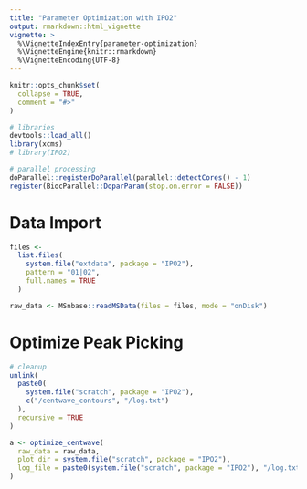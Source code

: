 ```yaml
---
title: "Parameter Optimization with IPO2"
output: rmarkdown::html_vignette
vignette: >
  %\VignetteIndexEntry{parameter-optimization}
  %\VignetteEngine{knitr::rmarkdown}
  %\VignetteEncoding{UTF-8}
---
```


```r
knitr::opts_chunk$set(
  collapse = TRUE,
  comment = "#>"
)
```

```r
# libraries
devtools::load_all()
library(xcms)
# library(IPO2)

# parallel processing
doParallel::registerDoParallel(parallel::detectCores() - 1)
register(BiocParallel::DoparParam(stop.on.error = FALSE))
```

# Data Import

```r
files <- 
  list.files(
    system.file("extdata", package = "IPO2"), 
    pattern = "01|02", 
    full.names = TRUE
  )

raw_data <- MSnbase::readMSData(files = files, mode = "onDisk")
```

# Optimize Peak Picking

```r
# cleanup
unlink(
  paste0(
    system.file("scratch", package = "IPO2"), 
    c("/centwave_contours", "/log.txt")
  ), 
  recursive = TRUE
)

a <- optimize_centwave(
  raw_data = raw_data, 
  plot_dir = system.file("scratch", package = "IPO2"), 
  log_file = paste0(system.file("scratch", package = "IPO2"), "/log.txt")
)
```


